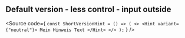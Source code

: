 
<Meta title="CES Theme/Form elements/Hint/Code"/>

## Default version - less control - input outside
<Source
    code={
        `
const ShortVersionHint = () => (
    <>
        <Hint variant={"neutral"}>
            Mein Hinweis Text
        </Hint>
    </>
);
`
    }
/>
